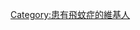 {{Userbox
  |id=[[File:Floaters.png|45px]]
  |id-c=dodgerblue
  |info=這個用戶患有'''[[飛蚊症]]'''。
  |info-c=#F5F5DC
  |info-s=10
  |border-c=dodgerblue
}}
[[Category:患有飛蚊症的維基人]]